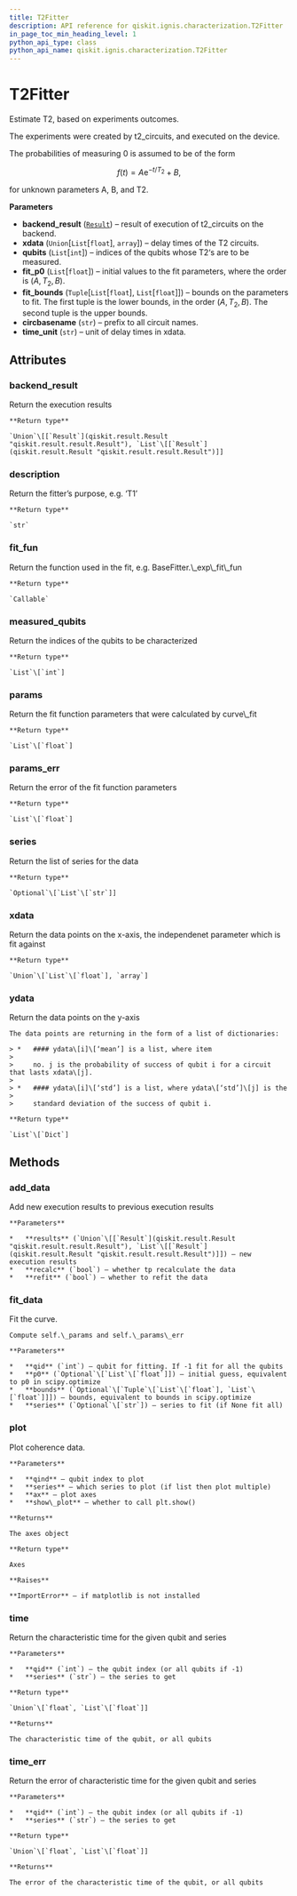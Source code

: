 ```yaml
---
title: T2Fitter
description: API reference for qiskit.ignis.characterization.T2Fitter
in_page_toc_min_heading_level: 1
python_api_type: class
python_api_name: qiskit.ignis.characterization.T2Fitter
---
```


# T2Fitter

<Class id="qiskit.ignis.characterization.T2Fitter" github="https://github.com/qiskit-community/qiskit-ignis/tree/stable/0.3/qiskit/ignis/characterization/coherence/fitters.py" signature="T2Fitter(backend_result, xdata, qubits, fit_p0, fit_bounds, circbasename='t2', time_unit='micro-seconds')">
  Estimate T2, based on experiments outcomes.

  The experiments were created by t2\_circuits, and executed on the device.

  The probabilities of measuring 0 is assumed to be of the form

$$
f(t) = A\mathrm{e}^{-t/T_2}+B,
$$

  for unknown parameters A, B, and T2.

  **Parameters**

  *   **backend\_result** ([`Result`](qiskit.result.Result "qiskit.result.result.Result")) – result of execution of t2\_circuits on the backend.
  *   **xdata** (`Union`\[`List`\[`float`], `array`]) – delay times of the T2 circuits.
  *   **qubits** (`List`\[`int`]) – indices of the qubits whose T2‘s are to be measured.
  *   **fit\_p0** (`List`\[`float`]) – initial values to the fit parameters, where the order is $(A, T_2, B)$.
  *   **fit\_bounds** (`Tuple`\[`List`\[`float`], `List`\[`float`]]) – bounds on the parameters to fit. The first tuple is the lower bounds, in the order $(A, T_2, B)$. The second tuple is the upper bounds.
  *   **circbasename** (`str`) – prefix to all circuit names.
  *   **time\_unit** (`str`) – unit of delay times in xdata.

  ## Attributes

  ### backend\_result

  <Attribute id="qiskit.ignis.characterization.T2Fitter.backend_result" name="backend_result" signature="Union[qiskit.result.result.Result, List[qiskit.result.result.Result]]">
    Return the execution results

    **Return type**

    `Union`\[[`Result`](qiskit.result.Result "qiskit.result.result.Result"), `List`\[[`Result`](qiskit.result.Result "qiskit.result.result.Result")]]
  </Attribute>

  ### description

  <Attribute id="qiskit.ignis.characterization.T2Fitter.description" name="description" signature="str">
    Return the fitter’s purpose, e.g. ‘T1’

    **Return type**

    `str`
  </Attribute>

  ### fit\_fun

  <Attribute id="qiskit.ignis.characterization.T2Fitter.fit_fun" name="fit_fun" signature="Callable">
    Return the function used in the fit, e.g. BaseFitter.\_exp\_fit\_fun

    **Return type**

    `Callable`
  </Attribute>

  ### measured\_qubits

  <Attribute id="qiskit.ignis.characterization.T2Fitter.measured_qubits" name="measured_qubits" signature="List[int]">
    Return the indices of the qubits to be characterized

    **Return type**

    `List`\[`int`]
  </Attribute>

  ### params

  <Attribute id="qiskit.ignis.characterization.T2Fitter.params" name="params" signature="List[float]">
    Return the fit function parameters that were calculated by curve\_fit

    **Return type**

    `List`\[`float`]
  </Attribute>

  ### params\_err

  <Attribute id="qiskit.ignis.characterization.T2Fitter.params_err" name="params_err" signature="List[float]">
    Return the error of the fit function parameters

    **Return type**

    `List`\[`float`]
  </Attribute>

  ### series

  <Attribute id="qiskit.ignis.characterization.T2Fitter.series" name="series" signature="Optional[List[str]]">
    Return the list of series for the data

    **Return type**

    `Optional`\[`List`\[`str`]]
  </Attribute>

  ### xdata

  <Attribute id="qiskit.ignis.characterization.T2Fitter.xdata" name="xdata" signature="Union[List[float], numpy.array]">
    Return the data points on the x-axis, the independenet parameter which is fit against

    **Return type**

    `Union`\[`List`\[`float`], `array`]
  </Attribute>

  ### ydata

  <Attribute id="qiskit.ignis.characterization.T2Fitter.ydata" name="ydata" signature="List[Dict]">
    Return the data points on the y-axis

    The data points are returning in the form of a list of dictionaries:

    > *   #### ydata\[i]\[‘mean’] is a list, where item
    >
    >     no. j is the probability of success of qubit i for a circuit that lasts xdata\[j].
    >
    > *   #### ydata\[i]\[‘std’] is a list, where ydata\[‘std’]\[j] is the
    >
    >     standard deviation of the success of qubit i.

    **Return type**

    `List`\[`Dict`]
  </Attribute>

  ## Methods

  ### add\_data

  <Function id="qiskit.ignis.characterization.T2Fitter.add_data" name="add_data" signature="T2Fitter.add_data(results, recalc=True, refit=True)">
    Add new execution results to previous execution results

    **Parameters**

    *   **results** (`Union`\[[`Result`](qiskit.result.Result "qiskit.result.result.Result"), `List`\[[`Result`](qiskit.result.Result "qiskit.result.result.Result")]]) – new execution results
    *   **recalc** (`bool`) – whether tp recalculate the data
    *   **refit** (`bool`) – whether to refit the data
  </Function>

  ### fit\_data

  <Function id="qiskit.ignis.characterization.T2Fitter.fit_data" name="fit_data" signature="T2Fitter.fit_data(qid=- 1, p0=None, bounds=None, series=None)">
    Fit the curve.

    Compute self.\_params and self.\_params\_err

    **Parameters**

    *   **qid** (`int`) – qubit for fitting. If -1 fit for all the qubits
    *   **p0** (`Optional`\[`List`\[`float`]]) – initial guess, equivalent to p0 in scipy.optimize
    *   **bounds** (`Optional`\[`Tuple`\[`List`\[`float`], `List`\[`float`]]]) – bounds, equivalent to bounds in scipy.optimize
    *   **series** (`Optional`\[`str`]) – series to fit (if None fit all)
  </Function>

  ### plot

  <Function id="qiskit.ignis.characterization.T2Fitter.plot" name="plot" signature="T2Fitter.plot(qind, series='0', ax=None, show_plot=False)">
    Plot coherence data.

    **Parameters**

    *   **qind** – qubit index to plot
    *   **series** – which series to plot (if list then plot multiple)
    *   **ax** – plot axes
    *   **show\_plot** – whether to call plt.show()

    **Returns**

    The axes object

    **Return type**

    Axes

    **Raises**

    **ImportError** – if matplotlib is not installed
  </Function>

  ### time

  <Function id="qiskit.ignis.characterization.T2Fitter.time" name="time" signature="T2Fitter.time(qid=- 1, series='0')">
    Return the characteristic time for the given qubit and series

    **Parameters**

    *   **qid** (`int`) – the qubit index (or all qubits if -1)
    *   **series** (`str`) – the series to get

    **Return type**

    `Union`\[`float`, `List`\[`float`]]

    **Returns**

    The characteristic time of the qubit, or all qubits
  </Function>

  ### time\_err

  <Function id="qiskit.ignis.characterization.T2Fitter.time_err" name="time_err" signature="T2Fitter.time_err(qid=- 1, series='0')">
    Return the error of characteristic time for the given qubit and series

    **Parameters**

    *   **qid** (`int`) – the qubit index (or all qubits if -1)
    *   **series** (`str`) – the series to get

    **Return type**

    `Union`\[`float`, `List`\[`float`]]

    **Returns**

    The error of the characteristic time of the qubit, or all qubits
  </Function>
</Class>

